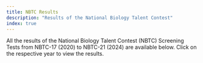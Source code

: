 ```yaml
---
title: NBTC Results
description: "Results of the National Biology Talent Contest"
index: true
---
```


All the results of the National Biology Talent Contest (NBTC) Screening Tests from NBTC-17 (2020) to NBTC-21 (2024) are available below. Click on the respective year to view the results.
